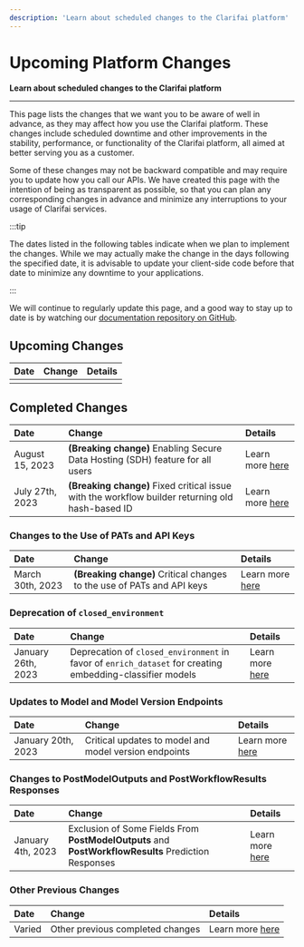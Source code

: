 ```yaml
---
description: 'Learn about scheduled changes to the Clarifai platform'
---
```


# Upcoming Platform Changes

**Learn about scheduled changes to the Clarifai platform**
<hr />

This page lists the changes that we want you to be aware of well in advance, as they may affect how you use the Clarifai platform. These changes include scheduled downtime and other improvements in the stability, performance, or functionality of the Clarifai platform, all aimed at better serving you as a customer.

Some of these changes may not be backward compatible and may require you to update how you call our APIs. We have created this page with the intention of being as transparent as possible, so that you can plan any corresponding changes in advance and minimize any interruptions to your usage of Clarifai services.

:::tip

The dates listed in the following tables indicate when we plan to implement the changes. While we may actually make the change in the days following the specified date, it is advisable to update your client-side code before that date to minimize any downtime to your applications.

:::

We will continue to regularly update this page, and a good way to stay up to date is by watching our [documentation repository on GitHub](https://github.com/Clarifai/docs).

## Upcoming Changes
| Date | Change | Details |
| :--- | :--- | :--- |
|     |    |   |

## Completed Changes

| Date | Change | Details |
| :--- | :--- | :--- |
| August 15, 2023 | **(Breaking change)** Enabling Secure Data Hosting (SDH) feature for all users | Learn more [here](./secure-data-hosting) |
| July 27th, 2023 | **(Breaking change)** Fixed critical issue with the workflow builder returning old hash-based ID | Learn more [here](./workflow-builder-ids) |

### Changes to the Use of PATs and API Keys

| Date | Change | Details |
| :--- | :--- | :--- |
|  March 30th, 2023  | **(Breaking change)**  Critical changes to the use of PATs and API keys | Learn more [here](./pat-api-keys) |

### Deprecation of `closed_environment`

| Date | Change | Details |
| :--- | :--- | :--- |
|  January 26th, 2023  | Deprecation of `closed_environment` in favor of `enrich_dataset` for creating embedding-classifier models  | Learn more [here](./closed-environment) |

### Updates to Model and Model Version Endpoints

| Date | Change | Details |
| :--- | :--- | :--- |
|  January 20th, 2023  | Critical updates to model and model version endpoints | Learn more [here](./model-version-endpoints) |

### Changes to **PostModelOutputs** and **PostWorkflowResults** Responses

| Date | Change | Details |
| :--- | :--- | :--- |
|  January 4th, 2023  | Exclusion of Some Fields From **PostModelOutputs** and **PostWorkflowResults** Prediction Responses | Learn more [here](./postmodeloutputs-responses) |

### Other Previous Changes

| Date | Change | Details |
| :--- | :--- | :--- |
|  Varied  | Other previous completed changes | Learn more [here](./other-previous-changes) |

